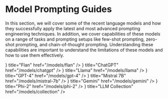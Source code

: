 # Model Prompting Guides


In this section, we will cover some of the recent language models and how they successfully apply the latest and most advanced prompting engineering techniques. In addition, we cover capabilities of these models on a range of tasks and prompting setups like few-shot prompting, zero-shot prompting, and chain-of-thought prompting. Understanding these capabilities are important to understand the limitations of these models and how to use them effectively.


<Cards>
  <Card
    icon={<FilesIcon />}
    title="Flan"
    href="/models/flan"
  />
  <Card
    icon={<FilesIcon />}
    title="ChatGPT"
    href="/models/chatgpt"
  />
  <Card
    icon={<FilesIcon />}
    title="Llama"
    href="/models/llama"
  />
  <Card
    icon={<FilesIcon />}
    title="GPT-4"
    href="/models/gpt-4"
  />
  <Card
    icon={<FilesIcon />}
    title="Mistral 7B"
    href="/models/mistral-7b"
  />
  <Card
    icon={<FilesIcon />}
    title="Gemini"
    href="/models/gemini"
  />
  <Card
    icon={<FilesIcon />}
    title="Phi-2"
    href="/models/phi-2"
  />
  <Card
    icon={<FilesIcon />}
    title="LLM Collection"
    href="/models/collection"
  />
</Cards>